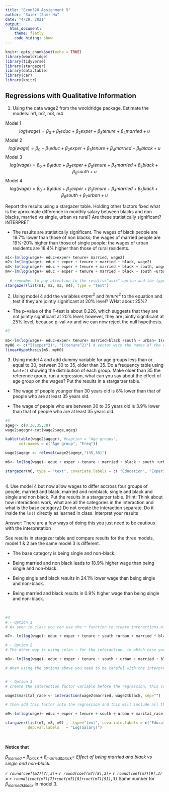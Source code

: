 ---
title: "Econ320 Assignment 5"
author: "Saier (Sam) Hu"
date: "4/29, 2021"
output: 
  html_document: 
    theme: flatly
    code_hiding: show
---

```{r setup, include=FALSE}
knitr::opts_chunk$set(echo = TRUE)
library(wooldridge)
library(tidyverse)
library(stargazer)
library(data.table)
library(car)
library(knitr)
```

## Regressions with Qualitative Information 

1. Using the data wage2 from the wooldridge package. Estimate the models: m1, m2, m3, m4 

Model 1 $$log(wage) = \beta_0 + \beta_1 educ + \beta_2 exper + \beta_3tenure + \beta_4 married + u $$
Model 2  $$log(wage) = \beta_0 + \beta_1 educ + \beta_2 exper + \beta_3tenure + \beta_4 married + \beta_5 black + u $$
Model 3  $$log(wage) = \beta_0 + \beta_1 educ + \beta_2 exper + \beta_3tenure + \beta_4 married + \beta_5 black + \beta_6 south + u $$ 
Model 4  $$log(wage) = \beta_0 + \beta_1 educ + \beta_2 exper + \beta_3tenure + \beta_4 married + \beta_5 black + \beta_6 south + \beta_7 urban + u$$ 

Report the results using a stargazer table. Holding other factors fixed what is the aproximate difference in monthly salary between blacks and non blacks, married vs single, urban vs rural?  Are these statistically significant? INTERPRET

- The results are statistically significant. The wages of black people are 19.7% lower than those of non blacks; the wages of married people are 19%-20% higher than those of single people; the wages of urban residents are 18.4% higher than those of rural residents.

```{r,  warning=FALSE}


m1<-lm(log(wage)~ educ+exper+ tenure+ married, wage2)
m2<-lm(log(wage)~ educ + exper + tenure + married + black, wage2)
m3<-lm(log(wage)~ educ + exper + tenure + married + black + south, wage2)
m4<-lm(log(wage)~ educ + exper + tenure + married + black + south +urban, wage2)
  
  # remember to pay attention to the results="asis" option and the type of your table
stargazer(list(m1, m2, m3, m4), type = "text")

```


2. Using model 4 add the variables $exper^2$ and $tenure^2$ to the equation and test if they are jointly significant at 20% level? WHat about 25%?

- The p-value of the F-test is about 0.226, which suggests that they are not jointly significant at 20% level; however, they are jointly significant at 25% level, because p-val  <α  and we can now reject the null hypothesis.

```{r}
#2
    
m5<-lm(log(wage)~ educ+exper+ tenure+ married+black +south + urban+ I(exper^2) + I(tenure^2) , wage2)
myH0 <- c("I(exper^2)", "I(tenure^2)") # vector with the names of the variables that you are testing 
linearHypothesis(m5, myH0)

```


3. Using model 4 and add dummy variable for age groups less than or equal to 30, between 30 to 35, older than 35. Do a frequency table using `kable()` showing the distribution of each group.  Make older than 35 the reference group, run a regression, what can you say about the effect of age group on the wages? Put the results in a stargarzer table.

- The wage of people younger than 30 years old is 8% lower than that of people who are at least 35 years old.

- The wage of people who are between 30 to 35 years old is 3.9% lower than that of people who are at least 35 years old.

```{r, warning=FALSE}
#3
ageg<- c(0,30,35,38)
wage2$agegr<-cut(wage2$age,ageg)

kable(table(wage2$agegr), #caption = "Age groups", 
      col.names = c("Age group", "Freq"))

wage2$agegr <- relevel(wage2$agegr,"(35,38]")

m6<- lm(log(wage)~ educ + exper + tenure + married + black + south +urban + agegr, wage2)

stargazer(m6, type = "text", covariate.labels = c( "Education", "Experience", "Tenure", "Married", "Black", "South", "Urban", "Younger than 30", "Between 30-35"))
```
<br>
4. Use model 4 but now allow wages to differ accross four groups of people, married and black, married and nonblack, single and black and single and non black. Put the results in a stargarzer table. (Hint: Think about how interactions work, what are all the categories in the interaction and what is the base category.) Do not create the interaction separate. Do it inside the `lm()` directly as learned in class. Interpret your results

Answer: There are a few ways of doing this you just need to be cautious with the interpretation

See results in stargazer table and compare results for the three models, model 1 & 2 are the same model 3 is different. 

- The base category is being single and non-black.

- Being married and non black leads to 18.9% higher wage than being single and non-black.

- Being single and black results in 24.1% lower wage than being single and non-black.

- Being married and black results in 0.9% higher wage than being single and non-black.

<br>
```{r,warning=FALSE}
#4
# - Option 1
# As seen in class you can use the * function to create interactions of your dummy variables, when using * you do not need to add the variables alone R does that automatically for you. As in m7

m7<- lm(log(wage)~ educ + exper + tenure + south +urban + married * black, wage2)

# - Option 2
# The other way is using colon : for the interaction, in which case you do need to add the main effects or main dummy variables, in this example, married and black. 

m8<- lm(log(wage)~ educ + exper + tenure + south + urban + married + black + married : black, wage2)

# When using the options above you need to be careful with the interpretation of the beta coeffient associated with the interaction term, it doesn't compare automatically with the reference group, single and nonblack in this case. The coefficients for the three dummies need to be added in order to get the effect of married and black compared to single and none black. Option 3 does this for you. 


# - Option 3
# create the interaction factor variable before the regression, this creates four categories, married_black(00, 10, 01, 11)

wage2$marital_race <- interaction(wage2$married, wage2$black, sep="")

# then add this factor into the regression and this will include all the categories that you want to investigate, the reference category will be single and non black 00, and the other three will compare to it. 

m9<-lm(log(wage)~ educ + exper + tenure + south + urban + marital_race, wage2)

stargazer(list(m7, m8, m9) ,  type="text", covariate.labels = c("Education", "Experience", "Tenure","South", "Urban", "Married-Non Black","Single-Black", "Married-Black"),
          dep.var.labels   = "Log(Salary)")
```

<br>

**Notice that**
 
$\beta_{married}+\beta_{black}+\beta_{married\&black} =$ *Effect of being married and black vs single and non-black.*

*`r round(coef(m7)[7],3)`+ `r round(coef(m7)[8],3)`+ `r round(coef(m7)[9],3)` = `r round((coef(m7)[7]+coef(m7)[8]+coef(m7)[9]),3)`* Same number for $\beta_{married\&black}$ in model 3.



